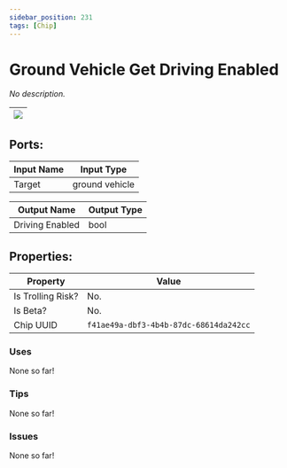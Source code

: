 ```yaml
---
sidebar_position: 231
tags: [Chip]
---
```


# Ground Vehicle Get Driving Enabled


*No description.*

| ![](https://images-ext-2.discordapp.net/external/MPmIaQzlEPmgGWlgi-WxBBXt0Bjv_zWPkg1y1f_sy3s/https/www.recroomcircuits.com/image/circuit/absolute-value?width=206&height=108) |
|-----|

## Ports:

| Input Name | Input Type |
|-----------|-----------|
| Target | ground vehicle |

| Output Name | Output Type |
|-----------|-----------|
| Driving Enabled | bool |

## Properties:

| Property  | Value |
|-------------------|-----------|
| Is Trolling Risk? | No. |
| Is Beta? | No. |
| Chip UUID | `f41ae49a-dbf3-4b4b-87dc-68614da242cc` |

### Uses

None so far!

### Tips

None so far!

### Issues

None so far!